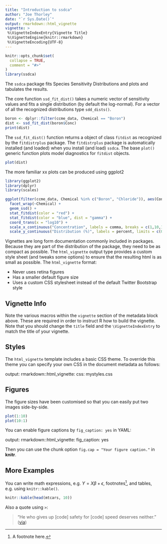 ```yaml
---
title: "Introduction to ssdca"
author: "Joe Thorley"
date: "`r Sys.Date()`"
output: rmarkdown::html_vignette
vignette: >
 %\VignetteIndexEntry{Vignette Title}
 %\VignetteEngine{knitr::rmarkdown}
 %\VignetteEncoding{UTF-8}
---
```


```r
knitr::opts_chunk$set(
  collapse = TRUE,
  comment = "#>"
)
library(ssdca)
```

The `ssdca` package fits Species Sensitivity Distributions and plots and tabulates the results.

The core function `ssd_fit_dist()` takes a numeric vector of sensitivity values
and fits a single distribution (by default the log-normal).
For a vector of all the recognized distributions type `sdd_dists()`.

```r
boron <- dplyr::filter(ccme_data, Chemical == "Boron")
dist <- ssd_fit_dist(boron$Conc)
print(dist)
```

The `ssd_fit_dist()` function returns a object of class `fitdist` as recognized by 
the `fitdistrplus` package. The `fitdistrplus` package is automatically installed 
(and loaded) when you install (and load) `ssdca`.
The base `plot()` generic function plots model diagnostics for `fitdist` objects.
```r
plot(dist)
```

The more familiar xx plots can be produced using ggplot2
```r
library(ggplot2)
library(dplyr)
library(scales)

ggplot(filter(ccme_data, Chemical %in% c("Boron", "Chloride")), aes(Conc)) +
  facet_wrap(~Chemical) +
  geom_ssd() +
  stat_fitdist(color = "red") +
  stat_fitdist(color = "blue", dist = "gamma") +
  coord_trans(x = "log10") +
  scale_x_continuous("Concentration", labels = comma, breaks = c(1,10,10^2,10^3,10^4,10^5)) +
  scale_y_continuous("Distribution (%)", labels = percent, limits = c(0 , 1), expand = c(0,0))
```

Vignettes are long form documentation commonly included in packages. Because they are part of the distribution of the package, they need to be as compact as possible. The `html_vignette` output type provides a custom style sheet (and tweaks some options) to ensure that the resulting html is as small as possible. The `html_vignette` format:

- Never uses retina figures
- Has a smaller default figure size
- Uses a custom CSS stylesheet instead of the default Twitter Bootstrap style

## Vignette Info

Note the various macros within the `vignette` section of the metadata block above. These are required in order to instruct R how to build the vignette. Note that you should change the `title` field and the `\VignetteIndexEntry` to match the title of your vignette.

## Styles

The `html_vignette` template includes a basic CSS theme. To override this theme you can specify your own CSS in the document metadata as follows:

output: 
rmarkdown::html_vignette:
css: mystyles.css

## Figures

The figure sizes have been customised so that you can easily put two images side-by-side. 

```r
plot(1:10)
plot(10:1)
```

You can enable figure captions by `fig_caption: yes` in YAML:

output:
rmarkdown::html_vignette:
fig_caption: yes

Then you can use the chunk option `fig.cap = "Your figure caption."` in **knitr**.

## More Examples

You can write math expressions, e.g. $Y = X\beta + \epsilon$, footnotes^[A footnote here.], and tables, e.g. using `knitr::kable()`.

```r
knitr::kable(head(mtcars, 10))
```

Also a quote using `>`:

> "He who gives up [code] safety for [code] speed deserves neither."
([via](https://twitter.com/hadleywickham/status/504368538874703872))
